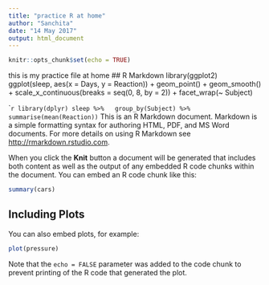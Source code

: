 ```yaml
---
title: "practice R at home"
author: "Sanchita"
date: "14 May 2017"
output: html_document
---
```


```r
knitr::opts_chunk$set(echo = TRUE)
```
this is my practice file at home
## R Markdown
library(ggplot2)
ggplot(sleep, aes(x = Days, y = Reaction)) +
  geom_point() +
  geom_smooth() +
  scale_x_continuous(breaks = seq(0, 8, by = 2)) +
  facet_wrap(~ Subject)
  
````r
library(dplyr)
sleep %>%
  group_by(Subject) %>%
  summarise(mean(Reaction))
```
This is an R Markdown document. Markdown is a simple formatting syntax for authoring HTML, PDF, and MS Word documents. For more details on using R Markdown see <http://rmarkdown.rstudio.com>.

When you click the **Knit** button a document will be generated that includes both content as well as the output of any embedded R code chunks within the document. You can embed an R code chunk like this:

```r
summary(cars)
```

## Including Plots

You can also embed plots, for example:

```r
plot(pressure)
```

Note that the `echo = FALSE` parameter was added to the code chunk to prevent printing of the R code that generated the plot.
